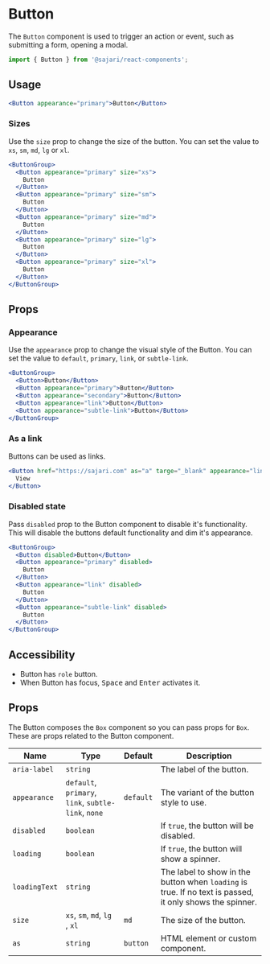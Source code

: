 
<SEO
  title="Button"
  description="The Button component is used to trigger an action or event, such as submitting a
form, opening a Dialog, canceling an action, or performing a delete operation."
/>

# Button

The `Button` component is used to trigger an action or event, such as submitting a form, opening a modal.

```js
import { Button } from '@sajari/react-components';
```

## Usage

```jsx
<Button appearance="primary">Button</Button>
```

### Sizes

Use the `size` prop to change the size of the button. You can set the value to
`xs`, `sm`, `md`, `lg` or `xl`.

```jsx
<ButtonGroup>
  <Button appearance="primary" size="xs">
    Button
  </Button>
  <Button appearance="primary" size="sm">
    Button
  </Button>
  <Button appearance="primary" size="md">
    Button
  </Button>
  <Button appearance="primary" size="lg">
    Button
  </Button>
  <Button appearance="primary" size="xl">
    Button
  </Button>
</ButtonGroup>
```

## Props

### Appearance

Use the `appearance` prop to change the visual style of the Button. You can set the
value to `default`, `primary`, `link`, or `subtle-link`.

```jsx
<ButtonGroup>
  <Button>Button</Button>
  <Button appearance="primary">Button</Button>
  <Button appearance="secondary">Button</Button>
  <Button appearance="link">Button</Button>
  <Button appearance="subtle-link">Button</Button>
</ButtonGroup>
```

### As a link

Buttons can be used as links.

```jsx
<Button href="https://sajari.com" as="a" targe="_blank" appearance="link">
  View
</Button>
```

### Disabled state

Pass `disabled` prop to the Button component to disable it's functionality. This will disable
the buttons default functionality and dim it's appearance.

```jsx
<ButtonGroup>
  <Button disabled>Button</Button>
  <Button appearance="primary" disabled>
    Button
  </Button>
  <Button appearance="link" disabled>
    Button
  </Button>
  <Button appearance="subtle-link" disabled>
    Button
  </Button>
</ButtonGroup>
```

## Accessibility

- Button has `role` button.
- When Button has focus, <kbd>Space</kbd> and <kbd>Enter</kbd> activates it.

## Props

The Button composes the `Box` component so you can pass props for
`Box`. These are props related to the Button component.

| Name          | Type                                                | Default   | Description                                                                                              |
| ------------- | --------------------------------------------------- | --------- | -------------------------------------------------------------------------------------------------------- |
| `aria-label`  | `string`                                            |           | The label of the button.                                                                                 |
| `appearance`  | `default`, `primary`, `link`, `subtle-link`, `none` | `default` | The variant of the button style to use.                                                                  |
| `disabled`    | `boolean`                                           |           | If `true`, the button will be disabled.                                                                  |
| `loading`     | `boolean`                                           |           | If `true`, the button will show a spinner.                                                               |
| `loadingText` | `string`                                            |           | The label to show in the button when `loading` is true. If no text is passed, it only shows the spinner. |
| `size`        | `xs`, `sm`, `md`, `lg` , `xl`                       | `md`      | The size of the button.                                                                                  |
| `as`          | `string`                                            | `button`  | HTML element or custom component.                                                                        |
